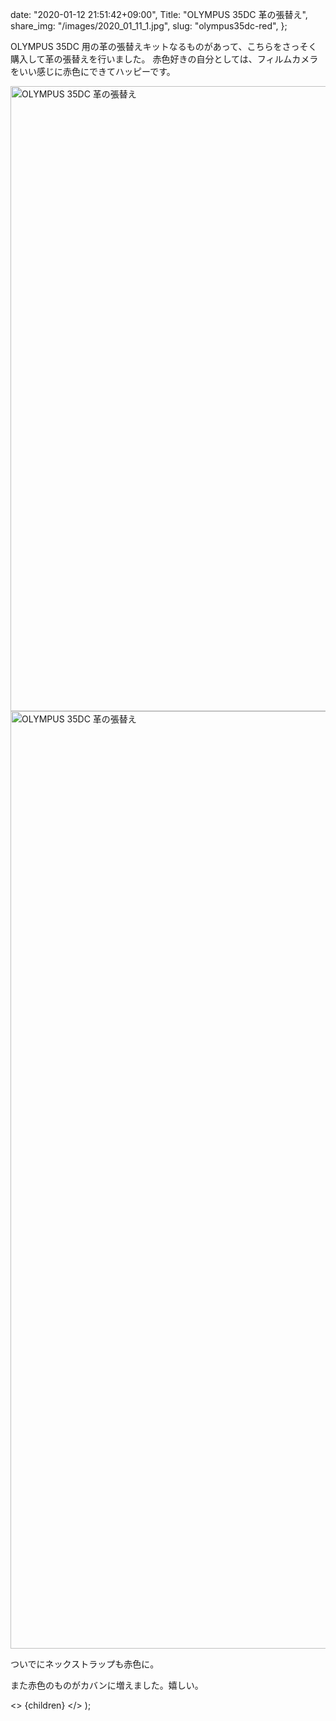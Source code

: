 
  date: "2020-01-12 21:51:42+09:00",
  Title: "OLYMPUS 35DC 革の張替え",
  share_img: "/images/2020_01_11_1.jpg",
  slug: "olympus35dc-red",
};

OLYMPUS 35DC 用の革の張替えキットなるものがあって、こちらをさっそく購入して革の張替えを行いました。
赤色好きの自分としては、フィルムカメラをいい感じに赤色にできてハッピーです。

<img src="/Users/dream_exp/Desktop/Projects/ikyoukoujitsu/ikyoukoujitsu-v2/public/images/2020_01_11_1.jpg" alt="OLYMPUS 35DC 革の張替え" width="1500" height="1000" />
<img src="/Users/dream_exp/Desktop/Projects/ikyoukoujitsu/ikyoukoujitsu-v2/public/images/2020_01_11_2.jpg" alt="OLYMPUS 35DC 革の張替え" width="1000" height="1500" />

ついでにネックストラップも赤色に。

また赤色のものがカバンに増えました。嬉しい。

  <>
    <Head>
      <title>{meta.Title} | 異郷好実</title>
    </Head>
    <PostLayout meta={meta}>{children}</PostLayout>
  </>
);
